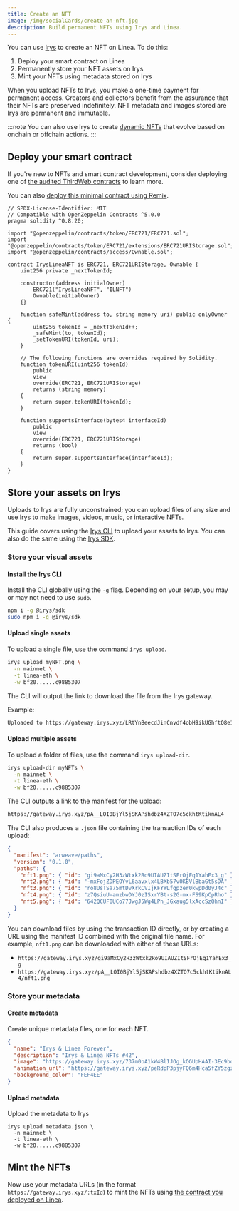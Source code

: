 ```yaml
---
title: Create an NFT
image: /img/socialCards/create-an-nft.jpg
description: Build permanent NFTs using Irys and Linea.
---
```


You can use [Irys](../../../tooling/permanent-data/irys/overview.mdx) to  create an NFT on Linea. To do this:

1. Deploy your smart contract on Linea
2. Permanently store your NFT assets on Irys
3. Mint your NFTs using metadata stored on Irys

When you upload NFTs to Irys, you make a one-time payment for permanent access. Creators and
collectors benefit from the assurance that their NFTs are preserved indefinitely. NFT metadata and
images stored are Irys are permanent and immutable.

:::note
You can also use Irys to create [dynamic NFTs](./irys-nfts.mdx) that evolve based on onchain or
offchain actions.
:::

## Deploy your smart contract

If you're new to NFTs and smart contract development, consider deploying
one of [the audited ThirdWeb contracts](../../../../developers/quickstart/deploy-smart-contract/thirdweb.md) to learn more.

You can also [deploy this minimal contract using Remix](../../../../developers/quickstart/deploy-smart-contract/remix.md).

```solidity
// SPDX-License-Identifier: MIT
// Compatible with OpenZeppelin Contracts ^5.0.0
pragma solidity ^0.8.20;

import "@openzeppelin/contracts/token/ERC721/ERC721.sol";
import "@openzeppelin/contracts/token/ERC721/extensions/ERC721URIStorage.sol";
import "@openzeppelin/contracts/access/Ownable.sol";

contract IrysLineaNFT is ERC721, ERC721URIStorage, Ownable {
    uint256 private _nextTokenId;

    constructor(address initialOwner)
        ERC721("IrysLineaNFT", "ILNFT")
        Ownable(initialOwner)
    {}

    function safeMint(address to, string memory uri) public onlyOwner {
        uint256 tokenId = _nextTokenId++;
        _safeMint(to, tokenId);
        _setTokenURI(tokenId, uri);
    }

    // The following functions are overrides required by Solidity.
    function tokenURI(uint256 tokenId)
        public
        view
        override(ERC721, ERC721URIStorage)
        returns (string memory)
    {
        return super.tokenURI(tokenId);
    }

    function supportsInterface(bytes4 interfaceId)
        public
        view
        override(ERC721, ERC721URIStorage)
        returns (bool)
    {
        return super.supportsInterface(interfaceId);
    }
}
```

## Store your assets on Irys

Uploads to Irys are fully unconstrained; you can upload files of any size and use Irys to make
images, videos, music, or interactive NFTs.

This guide covers using the [Irys CLI](../../../tooling/permanent-data/irys/irys-quickstart.mdx#irys-cli) to
upload your assets to Irys. You can also do the same using the
[Irys SDK](../../../tooling/permanent-data/irys/irys-quickstart.mdx#irys-sdk).

### Store your visual assets

#### Install the Irys CLI

Install the CLI globally using the `-g` flag. Depending on your setup, you may or may not need to use `sudo`.

```bash
npm i -g @irys/sdk
sudo npm i -g @irys/sdk
```

#### Upload single assets

To upload a single file, use the command `irys upload`.

```bash
irys upload myNFT.png \
  -n mainnet \
  -t linea-eth \
  -w bf20......c9885307
```

The CLI will output the link to download the file from the Irys gateway.

Example:

```bash
Uploaded to https://gateway.irys.xyz/LRtYnBeecdJinCnvdf4obH9ikUGhftO8e1ZDxKtNtHY
```

#### Upload multiple assets

To upload a folder of files, use the command `irys upload-dir`.

```bash
irys upload-dir myNFTs \
  -n mainnet \
  -t linea-eth \
  -w bf20......c9885307
```

The CLI outputs a link to the manifest for the upload:

```bash
https://gateway.irys.xyz/pA__LOI0BjYl5jSKAPshdbz4XZTO7c5ckhtKtiknAL4
```

The CLI also produces a `.json` file containing the transaction IDs of each upload:

```json
{
  "manifest": "arweave/paths",
  "version": "0.1.0",
  "paths": {
    "nft1.png": { "id": "gi9aMxCy2H3zWtxk2Ro9UIAUZItSFrOjEq1YahEx3_g" },
    "nft2.png": { "id": "-mxFojZDPEOYvL6aavxlx4LBXb57v0KBVlBbaGt5sDA" },
    "nft3.png": { "id": "ro8UsTSa75mtDvXrkCVIjKFYWLfgpzer0kwpDd0yJ4c" },
    "nft4.png": { "id": "z7QsiuU-amzbwDYJ0zISxrYBt-s2G-mx-FS9KpCpRho" },
    "nft5.png": { "id": "642QCUF0UCo77JwgJ5Wg4LPh_JGxaug5lxAccSzQhnI" }
  }
}
```

You can download files by using the transaction ID directly, or by creating a URL using the manifest
ID combined with the original file name. For example, `nft1.png` can be downloaded with either of these URLs:

- `https://gateway.irys.xyz/gi9aMxCy2H3zWtxk2Ro9UIAUZItSFrOjEq1YahEx3_g`
- `https://gateway.irys.xyz/pA__LOI0BjYl5jSKAPshdbz4XZTO7c5ckhtKtiknAL4/nft1.png`

### Store your metadata

#### Create metadata

Create unique metadata files, one for each NFT.

```json
{
  "name": "Irys & Linea Forever",
  "description": "Irys & Linea NFTs #42",
  "image": "https://gateway.irys.xyz/737m0bA1kW4BlIJOg_kOGUpHAAI-3Ec9bdo8S_xTFKI",
  "animation_url": "https://gateway.irys.xyz/peRdpP3pjyFQ6m4Hca5fZY5zgz7RSlE86j-_5BEwnW0",
  "background_color": "FEF4EE"
}
```

#### Upload metadata

Upload the metadata to Irys

```console
irys upload metadata.json \
  -n mainnet \
  -t linea-eth \
  -w bf20......c9885307
```

## Mint the NFTs

Now use your metadata URLs (in the format `https://gateway.irys.xyz/:txId`) to mint the NFTs
using [the contract you deployed on Linea](../../../../developers/quickstart/deploy-smart-contract/).
